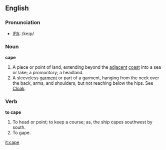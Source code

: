 ==English==
===Pronunciation===
*[[IPA]]: /keɪp/
===Noun===

'''cape'''

#A piece or point of land, extending beyond the [[adjacent]] [[coast]] into a sea or lake; a promontory; a headland.
#A sleeveless [[garment]] or part of a garment, hanging from the neck over the back, arms, and shoulders, but not reaching below the hips. See [[Cloak]].

===Verb===

'''to cape'''

#To head or point; to keep a course; as, the ship capes southwest by south.
#To gape.

[[it:cape]]